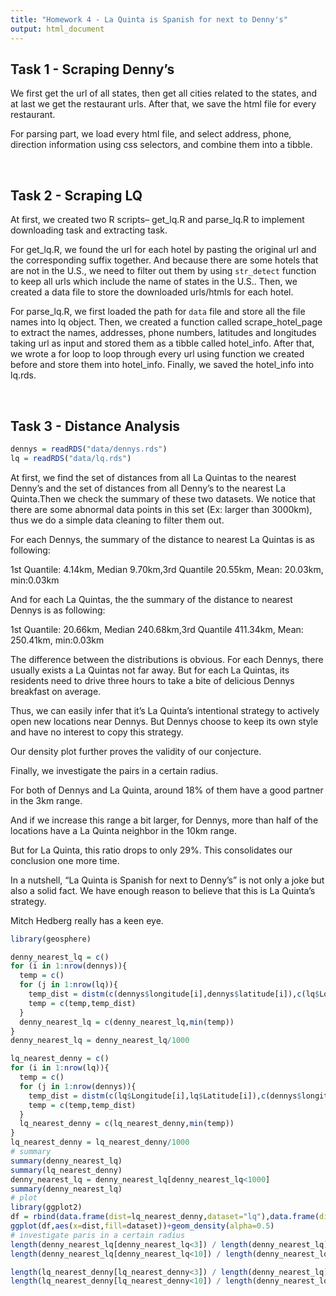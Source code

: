 ```yaml
---
title: "Homework 4 - La Quinta is Spanish for next to Denny's"
output: html_document
---
```



## Task 1 - Scraping Denny's

<!-- Detail your approach for scraping restaurant data from where2getit -->
We first get the url of all states, then get all cities related to the states, and at last we get the restaurant urls. After that, we save the html file for every restaurant.

For parsing part, we load every html file, and select address, phone, direction information using css selectors, and combine them into a tibble.

<br />

## Task 2 - Scraping LQ

At first, we created two R scripts-- get_lq.R and parse_lq.R to implement 
downloading task and extracting task. 

For get_lq.R, we found the url for each hotel by pasting the original url and 
the corresponding suffix together. And because there are some hotels that are 
not in the U.S., we need to filter out them by using `str_detect` function to 
keep all urls which include the name of states in the U.S.. Then, we created
a data file to store the downloaded urls/htmls for each hotel. 

For parse_lq.R, we first loaded the path for `data` file and store all the file
names into lq object. Then, we created a function called scrape_hotel_page to
extract the names, addresses, phone numbers, latitudes and longitudes taking 
url as input and stored them as a tibble called hotel_info. After that, we wrote
a for loop to loop through every url using function we created before and store 
them into hotel_info. Finally, we saved the hotel_info into lq.rds. 

<br />

## Task 3 -  Distance Analysis

```r
dennys = readRDS("data/dennys.rds")
lq = readRDS("data/lq.rds")
```

<!-- Detail your statistical analysis of the pairwise distance between Denny's and LQ's -->
At first, we find the set of distances from all La Quintas to the nearest Denny's and the set of distances from all Denny's to the nearest La Quinta.Then we check the summary of these two datasets. We notice that there are some abnormal data points in this set (Ex: larger than 3000km), thus we do a simple data cleaning to filter them out.

For each Dennys, the summary of the distance  to nearest La Quintas is as following:

1st Quantile: 4.14km, Median 9.70km,3rd Quantile 20.55km, Mean: 20.03km, min:0.03km

And for each La Quintas, the the summary of the distance  to nearest Dennys is as following:

1st Quantile: 20.66km, Median 240.68km,3rd Quantile 411.34km, Mean: 250.41km, min:0.03km

The difference between the distributions is obvious. For each Dennys, there usually exists a La Quintas not far away. But for each La Quintas, its residents need to drive three hours to take a bite of delicious Dennys breakfast on average.

Thus, we can easily infer that it's La Quinta's intentional strategy to actively open new locations near Dennys. But Dennys choose to keep its own style and have no interest to copy this strategy.

Our density plot further proves the validity of our conjecture.

Finally, we investigate the pairs in a certain radius. 

For both of Dennys and La Quinta, around 18% of them have a good partner in the 3km range.

And if we increase this range a bit larger, for Dennys, more than half of the locations have a La Quinta neighbor in the 10km range.

But for La Quinta, this ratio drops to only 29%. This consolidates our conclusion one more time.

In a nutshell, "La Quinta is Spanish for next to Denny's" is not only a joke but also a solid fact. We have enough reason to believe that this is La Quinta's strategy.

Mitch Hedberg really has a keen eye. 

```r
library(geosphere)

denny_nearest_lq = c()
for (i in 1:nrow(dennys)){
  temp = c()
  for (j in 1:nrow(lq)){
    temp_dist = distm(c(dennys$longitude[i],dennys$latitude[i]),c(lq$Longitude[j],lq$Latitude[j]),fun=distHaversine)
    temp = c(temp,temp_dist)
  }
  denny_nearest_lq = c(denny_nearest_lq,min(temp))
}
denny_nearest_lq = denny_nearest_lq/1000

lq_nearest_denny = c()
for (i in 1:nrow(lq)){
  temp = c()
  for (j in 1:nrow(dennys)){
    temp_dist = distm(c(lq$Longitude[i],lq$Latitude[i]),c(dennys$longitude[j],dennys$latitude[j]),fun=distHaversine)
    temp = c(temp,temp_dist)
  }
  lq_nearest_denny = c(lq_nearest_denny,min(temp))
}
lq_nearest_denny = lq_nearest_denny/1000
# summary
summary(denny_nearest_lq)
summary(lq_nearest_denny)
denny_nearest_lq = denny_nearest_lq[denny_nearest_lq<1000]
summary(denny_nearest_lq)
# plot
library(ggplot2)
df = rbind(data.frame(dist=lq_nearest_denny,dataset="lq"),data.frame(dist=denny_nearest_lq,dataset="dennys"))
ggplot(df,aes(x=dist,fill=dataset))+geom_density(alpha=0.5)
# investigate paris in a certain radius
length(denny_nearest_lq[denny_nearest_lq<3]) / length(denny_nearest_lq)
length(denny_nearest_lq[denny_nearest_lq<10]) / length(denny_nearest_lq)

length(lq_nearest_denny[lq_nearest_denny<3]) / length(denny_nearest_lq)
length(lq_nearest_denny[lq_nearest_denny<10]) / length(denny_nearest_lq)
```


<br />
